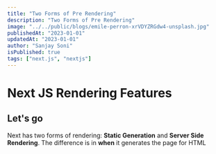 ```yaml
---
title: "Two Forms of Pre Rendering"
description: "Two Forms of Pre Rendering"
image: "../../public/blogs/emile-perron-xrVDYZRGdw4-unsplash.jpg"
publishedAt: "2023-01-01"
updatedAt: "2023-01-01"
author: "Sanjay Soni"
isPublished: true
tags: ["next.js", "nextjs"]
---
```


# Next JS Rendering Features

## Let's go

Next has two forms of rendering: **Static Generation** and **Server Side Rendering**.
The difference is in **when** it generates the page for HTML
